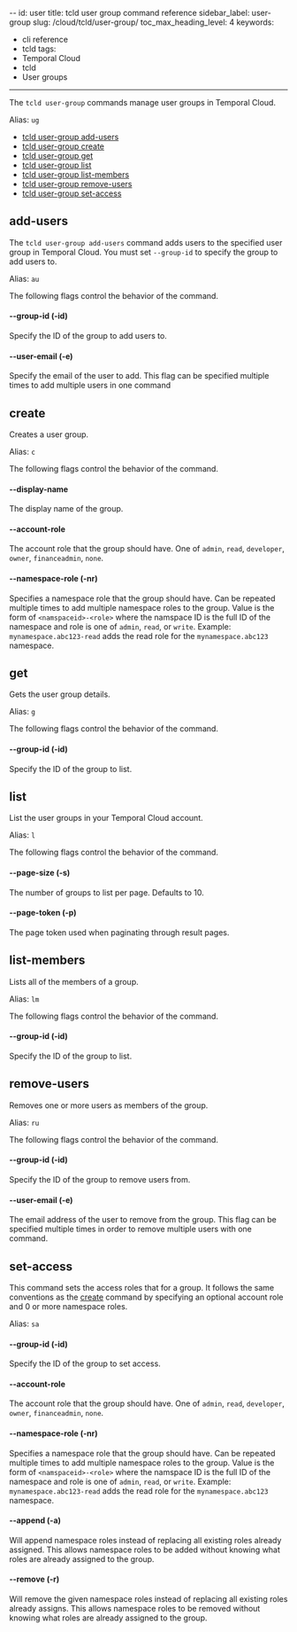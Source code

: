 --
id: user
title: tcld user group command reference
sidebar_label: user-group
slug: /cloud/tcld/user-group/
toc_max_heading_level: 4
keywords:
  - cli reference
  - tcld
tags:
  - Temporal Cloud
  - tcld
  - User groups
---

The `tcld user-group` commands manage user groups in Temporal Cloud.

Alias: `ug`

- [tcld user-group add-users](#add-users)
- [tcld user-group create](#create)
- [tcld user-group get](#get)
- [tcld user-group list](#list)
- [tcld user-group list-members](#list-members)
- [tcld user-group remove-users](#remove-users)
- [tcld user-group set-access](#set-access)

## add-users

The `tcld user-group add-users` command adds users to the specified user group in Temporal Cloud.
You must set `--group-id` to specify the group to add users to.

Alias: `au`

The following flags control the behavior of the command.

#### --group-id (-id)

Specify the ID of the group to add users to.

#### --user-email (-e)

Specify the email of the user to add. This flag can be specified multiple times to add
multiple users in one command


## create

Creates a user group.

Alias: `c`

The following flags control the behavior of the command.

#### --display-name

The display name of the group.

#### --account-role

The account role that the group should have. One of `admin`, `read`, `developer`, `owner`, `financeadmin`, `none`.

#### --namespace-role (-nr)

Specifies a namespace role that the group should have. Can be repeated multiple times to add
multiple namespace roles to the group. Value is the form of `<namspaceid>-<role>` where the namspace ID is the full ID of the namespace and role is one of `admin`, `read`, or `write`. Example: `mynamespace.abc123-read` adds the read role for the `mynamespace.abc123` namespace.

## get

Gets the user group details.

Alias: `g`

The following flags control the behavior of the command.

#### --group-id (-id)

Specify the ID of the group to list.

## list

List the user groups in your Temporal Cloud account.

Alias: `l`

The following flags control the behavior of the command.

#### --page-size (-s)

The number of groups to list per page. Defaults to 10.

#### --page-token (-p)

The page token used when paginating through result pages.

## list-members

Lists all of the members of a group.

Alias: `lm`

The following flags control the behavior of the command.

#### --group-id (-id)

Specify the ID of the group to list.

## remove-users

Removes one or more users as members of the group.

Alias: `ru`

The following flags control the behavior of the command.

#### --group-id (-id)

Specify the ID of the group to remove users from.

#### --user-email (-e)

The email address of the user to remove from the group. This flag can be specified multiple times in order to remove multiple users with one command.

## set-access

This command sets the access roles that for a group. It follows the same conventions as the [create](#create) command by specifying an optional account role and 0 or more namespace roles.

Alias: `sa`

#### --group-id (-id)

Specify the ID of the group to set access.

#### --account-role

The account role that the group should have. One of `admin`, `read`, `developer`, `owner`, `financeadmin`, `none`.

#### --namespace-role (-nr)

Specifies a namespace role that the group should have. Can be repeated multiple times to add
multiple namespace roles to the group. Value is the form of `<namspaceid>-<role>` where the namspace ID is the full ID of the namespace and role is one of `admin`, `read`, or `write`. Example: `mynamespace.abc123-read` adds the read role for the `mynamespace.abc123` namespace.

#### --append (-a)

Will append namespace roles instead of replacing all existing roles already assigned. This allows namespace roles to be added without knowing what roles are already assigned to the group.

#### --remove (-r)

Will remove the given namespace roles instead of replacing all existing roles already assigns. This allows namespace roles to be removed without knowing what roles are already assigned to the group.



